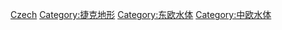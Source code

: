 [[Category:欧洲各国水体|Czech]]
[[Category:捷克地形|Category:捷克地形]]
[[Category:东欧水体|Category:东欧水体]]
[[Category:中欧水体|Category:中欧水体]]